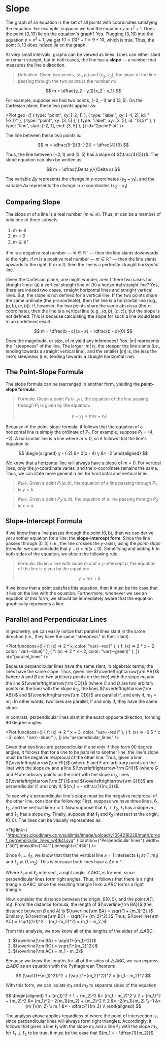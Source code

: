 
# Slope

The graph of an equation is the set of all points with coordinates
satisfying the equation. For example, suppose we had the equation
${y = x^2 + 1}$. Does the point ${(3,10)}$ lie on the equation's graph?
Yes. Plugging ${(3,10)}$ into the equation ${y = x^2 + 1}$, we get
${10 = (3)^2 + 1 = 9 + 10}$, which is true. Thus, the point ${3,10}$ does
indeed lie on the graph.

At very small intervals, graphs can be viewed as lines. Lines can either
slant or remain straight, but in both cases, the line has a **slope**
&mdash; a number that measures the line's direction.

> Definition. Given two points, ${(x_1, y_1)}$ and ${(x_2, y_2)}$, the
> slope of the line passing through the two points is the number $m$:

$$
	m = \dfrac{y_2 - y_1}{x_2 - x_1}
$$

For example, suppose we had two points, ${(-2,-1)}$ and ${(3,5)}$. On the
Cartesian plane, these two points appear as:

<Plot
	geo={[
		{ type: "point", xy: [-2, 1] },
		{ type: "label", xy: [-4, 2], id: "(-2,1)" },
		{ type: "point", xy: [3, 5] },
		{ type: "label", xy: [3, 5], id: "(3,5)" },
		{ type: "line", start: [-2, 1], end: [3, 5] },
	]}
	id="2pointPlot"
/>

The line between these two points is:

$$
	m = \dfrac{5-1}{3-(-2)} = \dfrac{4}{5}
$$

Thus, the line between ${(-2,1)}$ and ${(3,5)}$ has a slope of
${\frac{4}{5}}$. The slope equation can also be written as:

$$
	m = \dfrac{\Delta y}{\Delta x}
$$

The variable $\Delta y$ represents the change in $y$-coordinates
(${y_2 - y_1}$), and the variable $\Delta x$ represents the change in
$x$-coordinates (${x_2 - x_1}$).

## Comparing Slope

The slope $m$ of a line is a real number (${m \in \mathbb{R}}$). Thus, $m$
can be a member of only one of three subsets:

1. ${m \in \mathbb{R}^-}$
2. ${m = 0}$
3. ${m \in \mathbb{R}^+}$

If $m$ is a negative real number &mdash; ${m \in \mathbb{R}^-}$ &mdash;
then the line slants downwards to the right. If $m$ is a positive real
number &mdash; ${m \in \mathbb{R}^+}$ &mdash; then the line slants upwards
to the right. If ${m = 0}$, then the line is a perfectly straight
_horizontal_ line.

Given the Cartesian plane, one might wonder, aren't there two cases for
straight lines: (a) a vertical straight line or (b) a horizontal straight
line? Yes, there are indeed two cases, straight horizontal lines and
straight vertical lines. But, the slope is not defined for a vertical line.
If the two points share the same ordinate (the ${y \text{-coordinate}}$),
then the line is a horizontal line (e.g., ${(a,b), (c,b)}$). If, however,
the two points share the same abscissa (the ${x \text{-coordinate}}$), then
the line is a vertical line (e.g., ${(a,b), (a,c)}$), but the slope is not
defined. This is because calculating the slope for such a line would lead
to an undefined result:

$$
	m = \dfrac{b - c}{a - a} = \dfrac{b - c}{0}
$$

Does the magnitude, or size, of $m$ yield any inferences? Yes.
${\lvert m \rvert }$ represents the "steepness" of the line. The larger
${\lvert m \rvert }$ is, the steeper the line slants (i.e., tending towards
a straight vertical line), and the smaller ${\lvert m \rvert }$ is, the
less the line's steepness (i.e., tending towards a straight horizontal
line).

## The Point-Slope Formula

The slope formula can be rearranged in another form, yielding the
**point-slope formula**.

> _Formula_. Given a point $P_1{(x_1, y_1)}$, the equation of the line
> passing through ${P_1}$ is given by the equation:
>
> $$
> 	y - y_1 = m(x - x_1)
> $$

Because of the point-slope formula, it follows that the equation of a
horizontal line is simply the ordinate of ${P_1}$. For example, suppose
${P_1 = (4, -2)}$. A horizontal line is a line where ${m = 0}$, so it
follows that the line's equation is:

$$
	\begin{aligned}
		y - (-2) &= 0(x - 4)
		y &= -2
	\end{aligned}
$$

We know that a horizontal line will always have a slope of ${m = 0}$. For
vertical lines, only the $y$-coordinate varies, and the $x$-coordinate
remains the same. Thus, we can state more general rules for horizontal and
vertical lines:

> _Rule_. Given a point ${P_1(a,b)}$, the equation of a line passing
> through ${P_1}$ is ${y = b}$.

> _Rule_. Given a point ${P_2(a,b)}$, the equation of a line passing
> through ${P_2}$ is ${x = a}$.

## Slope-Intercept Formula

If we know that a line passes through the point ${(0,b)}$, then we can
derive yet another equation for a line: the **slope-intercept form**. Since
the line passes through ${(0,b)}$ (i.e., the line crosses the $y$-axis),
using the _point-slope formula_, we can conclude that ${y - b = m(x-0)}$.
Simplifying and adding $b$ to both sides of the equation, we obtain the
following rule.

> _Formula_. Given a line with slope $m$ and a $y$-intercept $b$, the
> equation of the line is given by the equation:
>
> $$
> 	y = mx + b
> $$

If we know that a point satisfies this equation, then it must be the case
that it lies on the line with the equation. Furthermore, whenever we see an
equation of this form, we should be immediately aware that the equation
graphically represents a line.

## Parallel and Perpendicular Lines

In geometry, we can easily notice that parallel lines slant in the same
direction (i.e., they have the same "steepness" to their slant):

<Plot
	functions={[
		{ f: (x) => 2 * x, color: "var(--red)" },
		{ f: (x) => 2 * x + 2, color: "var(--blue)" },
		{ f: (x) => 2 * x - 2, color: "var(--green)" },
	]}
	id="parallel_lines"
/>

Because perpendicular lines have the same slant, in algebraic terms, the
lines have the same slope. Thus, given line ${\overleftrightarrow{\rm AB}}$
(where $A$ and $B$ are two arbitrary points on the line) with the slope
$m_1$ and the line ${\overleftrightarrow{\rm CD}}$ (where $C$ and $D$ are
two arbitary points on the line) with the slope $m_2$, the lines
${\overleftrightarrow{\rm AB}}$ and ${\overleftrightarrow{\rm CD}}$ are
parallel if, and only if, ${m_1 = m_2}$. In other words, two lines are
parallel, if and only if, they have the same slope.

In contrast, perpendicular lines slant in the exact opposite direction,
forming 90 degree angles:

<Plot
	functions={[
		{ f: (x) => 2 * x + 3, color: "var(--red)" },
		{ f: (x) => -0.5 * x - 3, color: "var(--blue)" },
	]}
	id="perpendicular_lines"
/>

Given that two lines are perpendicular if and only if they form 90 degree
angles, it follows that for a line to be parallel to another line, the
line's slope must be the negative reciprocal of the other line. Thus, given
a line ${\overleftrightarrow{\rm EF}}$ (where $E$ and $F$ are arbitrary
points on the line) with the slope $m_1$ and a line
${\overleftrightarrow{\rm GH}}$ (where $G$ and $H$ are arbirary points on
the line) with the slope $m_2$, lines ${\overleftrightarrow{\rm EF}}$ and
${\overleftrightarrow{\rm GH}}$ are perpendicular if, and only if,
${m_1 = - \dfrac{1}{m_2}}$.

To see why a perpendicular line's slope must be the negative reciprocal of
the other line, consider the following: First, suppose we have three lines,
$\ell_1$, $\ell_2$, and the vertical line ${x = 1}$. Now suppose that
${\ell_1 \perp \ell_2}$, ${\ell_1}$ has a slope ${m_1}$, and ${\ell_2}$ has
a slope ${m_2}$. Finally, suppose that ${\ell_1}$ and ${\ell_2}$ intersect
at the origin, ${(0,0)}$. The lines can be visually represented as:

<Fig
	link={
		"https://res.cloudinary.com/sublimis/image/upload/v1654218228/math/proof_perpendicular_lines_w4tk4l.svg"
	}
	caption={"Perpendicular lines"}
	width={"50"}
	imwidth={"441"}
	imheight={"455"}
/>

Since ${\ell_1 \perp \ell_2}$, we know that that the vertical line
${x = 1}$ intersects ${\ell_1}$ at ${(1, m_1)}$ and ${\ell_2}$ at
${(1,m_2).}$ This is because both lines have a ${\Delta x = 1.}$

Where ${\ell_1}$ and ${\ell_2}$ intersect, a right angle, ${\angle ABC}$,
is formed, since perpendicular lines form right angles. Thus, it follows
that there is a right triangle ${\triangle ABC,}$ since the resulting
triangle from ${\angle ABC}$ forms a right triangle.

Now, consider the distance between the origin, ${B(0,0)}$, and the point
${A(1,m_1)}$. From the distance formula, the length of
${\overline{\rm BA}}$ (the distance between $B$ and $A$) is
${\overline{\rm BA} = \sqrt{1 + {m_1}^2}.}$ Similarly,
${\overline{\rm BC} = \sqrt{1 + {m_2}^2}.}$ Thus,
${\overline{\rm AC} = \sqrt{(1-1)^2 + (m_1-m_2)^2} = m_1 - m_2.}$

From this analysis, we now know all of the lengths of the sides of
${\triangle ABC}$:

1. ${\overline{\rm BA} = \sqrt{1+{m_1}^2}}$
2. ${\overline{\rm BC} = \sqrt{1+{m_2}^2}}$
3. ${\overline{\rm AC} = m_1 - m_2}$

Because we know the lengths for all of the sides of ${\triangle ABC,}$ we
can express ${\triangle ABC}$ as an equation with the Pythagorean Theorem:

$$
	(\sqrt{1+{m_1}^2})^2 + (\sqrt{1+{m_2}^2})^2 = (m_1 - m_2)^2
$$

With this form, we can isolate ${m_1}$ and ${m_2}$ to separate sides of the
equation:

$$
	\begin{aligned}
		1 + {m_1}^2 + 1 + {m_2}^2 &= (m_1 - m_2)^2 \\
		2 + {m_1}^2 + {m_2}^2 &= {m_1}^2 - 2{m_1}{m_2} + {m_2}^2 \\
		2 &= -2{m_1}{m_2} \\
		-1 &= {m_1}{m_2} \\
		m_1 &= - \dfrac{1}{m_2} \\
	\end{aligned}
$$

The analysis above applies regardless of where the point of intersection
is, since perpendicular lines will always form right triangles.
Accordingly, it follows that given a line ${\ell_1}$ with the slope ${m_1}$
and a line ${\ell_2}$ with the slope ${m_2}$, for ${\ell_1 \perp \ell_2}$
to be true, it must be the case that ${m_1 = - \dfrac{1}{m_2}}$.
